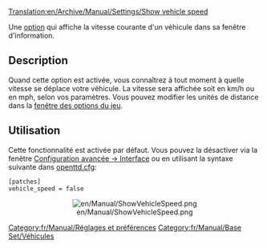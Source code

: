 [[Translation:en/Archive/Manual/Settings/Show vehicle speed]]


[[Category:fr/Manual/Réglages et préférences]]
[[Category:fr/Manual/Base Set/Véhicules]]

Une [[fr/Archive/Manual/Settings/Options avancées|option]] qui affiche la vitesse courante d'un véhicule dans sa fenêtre d'information.

== Description ==
Quand cette option est activée, vous connaîtrez à tout moment à quelle vitesse se déplace votre véhicule. La vitesse sera affichée soit en km/h ou en mph, selon vos paramètres. Vous pouvez modifier les unités de distance dans la [[fr/Manual/Fenêtre des options du jeu|fenêtre des options du jeu]].

== Utilisation ==
Cette fonctionnalité est activée par défaut. Vous pouvez la désactiver via la fenêtre [[fr/Archive/Manual/Settings/Options avancées/Interface#afficher-vitesse-du-vehicule-dans-la-barre-d-etat|Configuration avancée -> Interface]] ou en utilisant la syntaxe suivante dans [[fr/Archive/Manual/Settings/Openttd.cfg|openttd.cfg]]:

<pre>
[patches]
vehicle_speed = false
</pre>
<center>[[File:en/Manual/ShowVehicleSpeed.png]]</center>